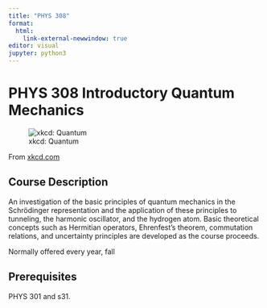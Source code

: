 ```yaml
---
title: "PHYS 308"
format: 
  html:
    link-external-newwindow: true
editor: visual
jupyter: python3
---
```


# PHYS 308 Introductory Quantum Mechanics

![xkcd: Quantum](https://imgs.xkcd.com/comics/quantum.png)

From [xkcd.com](https://xkcd.com/1861/)

## Course Description

An investigation of the basic principles of quantum mechanics in the Schrödinger representation and the application of these principles to tunneling, the harmonic oscillator, and the hydrogen atom. Basic theoretical concepts such as Hermitian operators, Ehrenfest’s theorem, commutation relations, and uncertainty principles are developed as the course proceeds.  

Normally offered every year, fall

## Prerequisites

PHYS 301 and s31.
